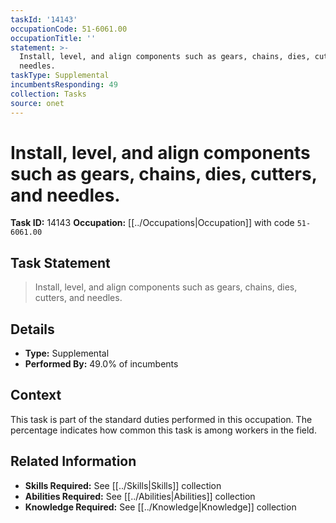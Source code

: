 ```yaml
---
taskId: '14143'
occupationCode: 51-6061.00
occupationTitle: ''
statement: >-
  Install, level, and align components such as gears, chains, dies, cutters, and
  needles.
taskType: Supplemental
incumbentsResponding: 49
collection: Tasks
source: onet
---
```

# Install, level, and align components such as gears, chains, dies, cutters, and needles.

**Task ID:** 14143
**Occupation:** [[../Occupations|Occupation]] with code `51-6061.00`

## Task Statement

> Install, level, and align components such as gears, chains, dies, cutters, and needles.

## Details

- **Type:** Supplemental
- **Performed By:** 49.0% of incumbents

## Context

This task is part of the standard duties performed in this occupation. The percentage indicates how common this task is among workers in the field.

## Related Information

- **Skills Required:** See [[../Skills|Skills]] collection
- **Abilities Required:** See [[../Abilities|Abilities]] collection
- **Knowledge Required:** See [[../Knowledge|Knowledge]] collection
